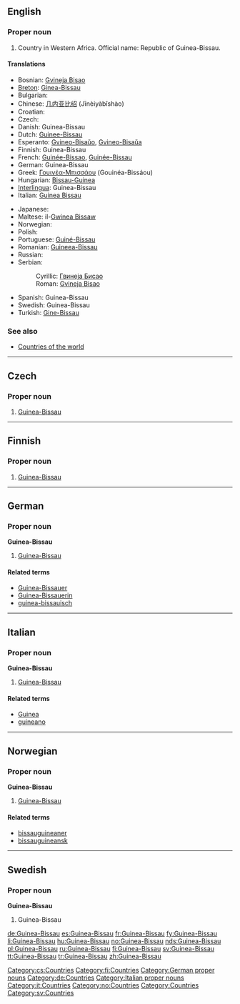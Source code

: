 ==English==

===Proper noun===
{{en-proper noun}}

# Country in Western Africa. Official name: Republic of Guinea-Bissau.

====Translations====
{{top}}
* Bosnian: [[Gvineja Bisao]] {{f}}
* [[Breton]]: [[Ginea-Bissau]]
* Bulgarian: {{t-|bg|Гвинея-Бисау|f|sc=Cyrl}}
* Chinese: [[几内亚比绍]] (Jīnèiyàbǐshào)
* Croatian: {{t-|hr|Gvineja Bisau|f}}
* Czech: {{t-|cs|Guinea-Bissau|f}}
* Danish: Guinea-Bissau
* Dutch: [[Guinee-Bissau]]
* Esperanto: [[Gvineo-Bisaŭo]], [[Gvineo-Bisaŭa]]
* Finnish: Guinea-Bissau
* French: [[Guinée-Bissao]], [[Guinée-Bissau]]
* German: Guinea-Bissau
* Greek: [[Γουινέα-Μπισσάου]] (Gouinéa-Bissáou)
* Hungarian: [[Bissau-Guinea]]
* [[Interlingua]]: Guinea-Bissau
* Italian: [[Guinea Bissau]]
{{mid}}
* Japanese: {{t-|ja|ギニアビサウ|tr=Ginia Bisau|sc=Jpan}}
* Maltese: il-[[Gwinea Bissaw]]
* Norwegian: {{t+|no|Guinea-Bissau}}
* Polish: {{t+|pl|Gwinea Bissau}}
* Portuguese: [[Guiné-Bissau]]
* Romanian: [[Guineea-Bissau]] {{f}}
* Russian: {{t-|ru|Гвинея-Бисау|tr=Gvinéja-Bisáu|sc=Cyrl}}
* Serbian:
*: Cyrillic: [[Гвинеја Бисао#Serbian|Гвинеја Бисао]] {{f}}
*: Roman: [[Gvineja Bisao#Serbian|Gvineja Bisao]] {{f}}
* Spanish: Guinea-Bissau
* Swedish: Guinea-Bissau
* Turkish: [[Gine-Bissau]]
{{bottom}}

===See also===
* [[Appendix:Countries of the world|Countries of the world]]

----

==Czech==

===Proper noun===
{{cs-proper noun|g=f}}

# [[#English|Guinea-Bissau]]

[[Category:cs:Countries]]

----

==Finnish==
{{wikipedia|lang=fi}}

===Proper noun===
{{fi-noun|proper=true}}

# [[#English|Guinea-Bissau]]

[[Category:fi:Countries]]

----

==German==
{{wikipedia|lang=de}}

===Proper noun===
'''Guinea-Bissau''' {{n}}

# [[#English|Guinea-Bissau]]

====Related terms====
*[[Guinea-Bissauer]]
*[[Guinea-Bissauerin]]
*[[guinea-bissauisch]]

[[Category:German proper nouns]]
[[Category:de:Countries]]

----

==Italian==
{{wikipedia|lang=it}}

===Proper noun===
'''Guinea-Bissau''' {{f}}

# [[#English|Guinea-Bissau]]

====Related terms====
*[[Guinea]]
* [[guineano]]

[[Category:Italian proper nouns]]
[[Category:it:Countries]]
----

==Norwegian==

===Proper noun===
'''Guinea-Bissau'''

# [[#English|Guinea-Bissau]]

====Related terms====
* [[bissauguineaner]]
* [[bissauguineansk]]

[[Category:no:Countries]]

----

==Swedish==

===Proper noun===
'''Guinea-Bissau'''

# Guinea-Bissau

[[Category:Countries]]
[[Category:sv:Countries]]

[[de:Guinea-Bissau]]
[[es:Guinea-Bissau]]
[[fr:Guinea-Bissau]]
[[fy:Guinea-Bissau]]
[[li:Guinea-Bissau]]
[[hu:Guinea-Bissau]]
[[no:Guinea-Bissau]]
[[nds:Guinea-Bissau]]
[[pl:Guinea-Bissau]]
[[ru:Guinea-Bissau]]
[[fi:Guinea-Bissau]]
[[sv:Guinea-Bissau]]
[[tt:Guinea-Bissau]]
[[tr:Guinea-Bissau]]
[[zh:Guinea-Bissau]]